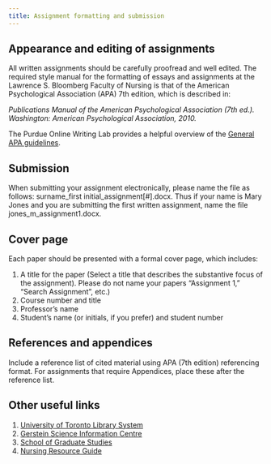 ```yaml
---
title: Assignment formatting and submission
---
```


## Appearance and editing of assignments

All written assignments should be carefully proofread and well edited. The required style manual for the formatting of essays and assignments at the Lawrence S. Bloomberg Faculty of Nursing is that of the American Psychological Association (APA) 7th edition, which is described in:

*Publications Manual of the American Psychological Association (7th ed.). Washington: American Psychological Association, 2010.*

The Purdue Online Writing Lab provides a helpful overview of the <a target="_blank" href="http://owl.english.purdue.edu/owl/resource/560/01/">General APA guidelines</a>.

## Submission

When submitting your assignment electronically, please name the file as follows: surname_first
initial_assignment[#].docx. Thus if your name is Mary Jones and you are submitting the first
written assignment, name the file jones_m_assignment1.docx.

## Cover page

Each paper should be presented with a formal cover page, which includes:

1. A title for the paper (Select a title that describes the substantive focus of the
assignment). Please do not name your papers “Assignment 1,” “Search Assignment”,
etc.)
1. Course number and title
1. Professor’s name
1. Student’s name (or initials, if you prefer) and student number

## References and appendices

Include a reference list of cited material using APA (7th edition) referencing format. For assignments that require Appendices, place these after the reference list.

## Other useful links

1.	<a target="_blank" href="http://www.library.utoronto.ca">University of Toronto Library System</a>
2.	<a target="_blank" href="http://gerstein.library.utoronto.ca/">Gerstein Science Information Centre</a>
3.	<a target="_blank" href="http://www.sgs.utoronto.ca/">School of Graduate Studies</a>
4.  <a target="_blank" href="https://guides.library.utoronto.ca/nursing-eresources">Nursing Resource Guide</a>
